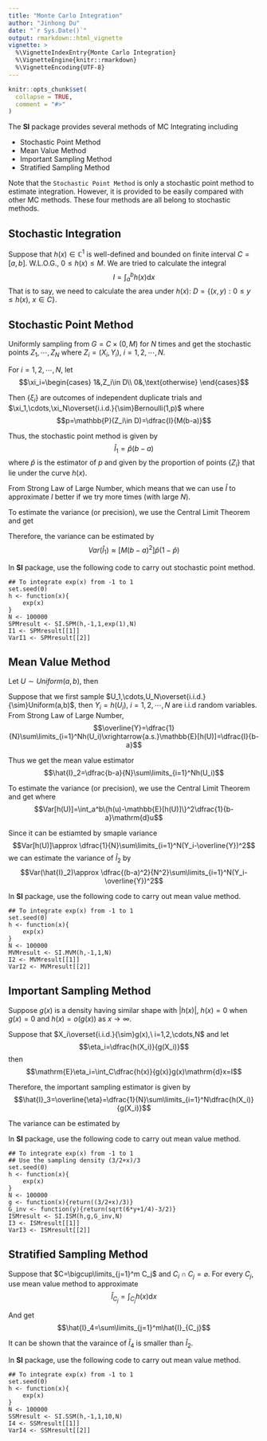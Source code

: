 ```yaml
---
title: "Monte Carlo Integration"
author: "Jinhong Du"
date: "`r Sys.Date()`"
output: rmarkdown::html_vignette
vignette: >
  %\VignetteIndexEntry{Monte Carlo Integration}
  %\VignetteEngine{knitr::rmarkdown}
  %\VignetteEncoding{UTF-8}
---
```


```r
knitr::opts_chunk$set(
  collapse = TRUE,
  comment = "#>"
)
```

The **SI** package provides several methods of MC Integrating including

- Stochastic Point Method
- Mean Value Method
- Important Sampling Method
- Stratified Sampling Method

Note that the `Stochastic Point Method` is only a stochastic point method to estimate integration. However, it is provided to be easily compared with other MC methods. These four methods are all belong to stochastic methods.

## Stochastic Integration
Suppose that $h(x)\in \mathbb{C}^1$ is well-defined and bounded on finite interval $C=[a,b]$. W.L.O.G., $0\leq h(x)\leq M$. We are tried to calculate the integral
$$I=\int_a^bh(x)\mathrm{d}x$$
That is to say, we need to calculate the area under $h(x)$: $D=\{(x,y):0\leq y\leq h(x),\ x\in C\}$.

## Stochastic Point Method
Uniformly sampling from $G=C\times(0,M)$ for $N$ times and get the stochastic points $Z_1,\cdots,Z_N$ where $Z_i=(X_i,Y_i),\ i=1,2,\cdots,N$. 

For $i=1,2,\cdots,N$, let $$\xi_i=\begin{cases}
1&,Z_i\in D\\
0&,\text{otherwise}
\end{cases}$$

Then $\{\xi_i\}$ are outcomes of independent duplicate trials and $\xi_1,\cdots,\xi_N\overset{i.i.d.}{\sim}Bernoulli(1,p)$ where
$$p=\mathbb{P}(Z_i\in D)=\dfrac{I}{M(b-a)}$$

Thus, the stochastic point method is given by 
$$\hat{I}_1=\hat{p}(b-a)$$
where $\hat{p}$ is the estimator of $p$ and given by the proportion of points $\{Z_i\}$ that lie under the curve $h(x)$.

From Strong Law of Large Number, 
\begin{align*}
\hat{p}=\dfrac{\sum\limits_{i=1}^N\xi_i}{N}\xrightarrow{a.s.}p\\
\hat{I}=\hat{p}M(b-a)\xrightarrow{a.s.}I
\end{align*}
which means that we can use $\hat{I}$ to approximate $I$ better if we try more times (with large $N$).

To estimate the variance (or precision), we use the Central Limit Theorem and get 
\begin{align*}
\dfrac{\hat{p}-p}{Var(p)}&=\dfrac{\hat{p}-p}{\sqrt{\dfrac{p(1-p)}{N}}}\xrightarrow{D}N(0,1)\\
\dfrac{\hat{I}_1-I}{\sqrt{\frac{1}{N}}}&\xrightarrow{D}N(0,[M(b-a)^2]p(1-p))
\end{align*}

Therefore, the variance can be estimated by
$$Var(\hat{I}_1)\approx[M(b-a)^2]\hat{p}(1-\hat{p})$$

In **SI** package, use the following code to carry out stochastic point method.

    ## To integrate exp(x) from -1 to 1
    set.seed(0)
    h <- function(x){
        exp(x)
    }
    N <- 100000
    SPMresult <- SI.SPM(h,-1,1,exp(1),N)
    I1 <- SPMresult[[1]]
    VarI1 <- SPMresult[[2]]

## Mean Value Method

Let $U\sim Uniform(a,b)$, then 
\begin{align*}
\mathbb{E}[h(U)]&=\int_a^bh(x)\dfrac{1}{b-a}\mathrm{d}x\\
&=\dfrac{I}{b-a}\\
I&=(b-a)\mathbb{E}[h(U)]
\end{align*}

Suppose that we first sample $U_1,\cdots,U_N\overset{i.i.d.}{\sim}Uniform(a,b)$, then $Y_i=h(U_i),\ i=1,2,\cdots,N$ are i.i.d random variables.
From Strong Law of Large Number,
$$\overline{Y}=\dfrac{1}{N}\sum\limits_{i=1}^Nh(U_i)\xrightarrow{a.s.}\mathbb{E}[h(U)]=\dfrac{I}{b-a}$$

Thus we get the mean value estimator $$\hat{I}_2=\dfrac{b-a}{N}\sum\limits_{i=1}^Nh(U_i)$$

To estimate the variance (or precision), we use the Central Limit Theorem and get 
\begin{align*}
\dfrac{\hat{I}_2-I}{\sqrt{\frac{1}{N}}}&\xrightarrow{D}N(0,(b-a)^2Var[h(U)])\\
\hat{I}_2&\xrightarrow{D}N(I,\dfrac{(b-a)^2}{N}Var[h(U)])
\end{align*}
where $$Var[h(U)]=\int_a^b\{h(u)-\mathbb{E}[h(U)]\}^2\dfrac{1}{b-a}\mathrm{d}u$$

Since it can be estiamted by smaple variance $$Var[h(U)]\approx \dfrac{1}{N}\sum\limits_{i=1}^N(Y_i-\overline{Y})^2$$
we can estimate the variance of $\hat{I}_2$ by $$Var(\hat{I}_2)\approx \dfrac{(b-a)^2}{N^2}\sum\limits_{i=1}^N(Y_i-\overline{Y})^2$$

In **SI** package, use the following code to carry out mean value method.

    ## To integrate exp(x) from -1 to 1
    set.seed(0)
    h <- function(x){
        exp(x)
    }
    N <- 100000
    MVMresult <- SI.MVM(h,-1,1,N)
    I2 <- MVMresult[[1]]
    VarI2 <- MVMresult[[2]]

## Important Sampling Method

Suppose $g(x)$ is a density having similar shape with $|h(x)|$,  $h(x)=0$ when $g(x)=0$ and $h(x)=o(g(x))$ as $x\rightarrow\infty$.

Suppose that $X_i\overset{i.i.d.}{\sim}g(x),\ i=1,2,\cdots,N$ and let 
$$\eta_i=\dfrac{h(X_i)}{g(X_i)}$$
then $$\mathrm{E}\eta_i=\int_C\dfrac{h(x)}{g(x)}g(x)\mathrm{d}x=I$$

Therefore, the important sampling estimator is given by 
$$\hat{I}_3=\overline{\eta}=\dfrac{1}{N}\sum\limits_{i=1}^N\dfrac{h(X_i)}{g(X_i)}$$

The variance can be estimated by 
\begin{align*}
Var(\hat{I}_3)&=Var(\overline{\eta})\\
&=\dfrac{1}{N}Var\left(\dfrac{h(X)}{g(X)}\right)\\
&\approx \dfrac{1}{N^2}\sum\limits_{i=1}^N \left[\dfrac{h(X_i)}{g(X_i)}-\hat{I}_3\right]^2
\end{align*}

In **SI** package, use the following code to carry out mean value method.

    ## To integrate exp(x) from -1 to 1
    ## Use the sampling density (3/2+x)/3
    set.seed(0)
    h <- function(x){
        exp(x)
    }
    N <- 100000    
    g <- function(x){return((3/2+x)/3)}
    G_inv <- function(y){return(sqrt(6*y+1/4)-3/2)}
    ISMresult <- SI.ISM(h,g,G_inv,N)
    I3 <- ISMresult[[1]]
    VarI3 <- ISMresult[[2]]

## Stratified Sampling Method

Suppose that $C=\bigcup\limits_{j=1}^m C_j$ and $C_i\cap C_j=\varnothing$. For every $C_j$, use mean value method to approximate $$\hat{I}_{C_j}=\int_{C_j}h(x)\mathrm{d}x$$

And get $$\hat{I}_4=\sum\limits_{j=1}^m\hat{I}_{C_j}$$

It can be shown that the varaince of $\hat{I}_4$ is smaller than $\hat{I}_2$.

In **SI** package, use the following code to carry out mean value method.

    ## To integrate exp(x) from -1 to 1
    set.seed(0)
    h <- function(x){
        exp(x)
    }
    N <- 100000
    SSMresult <- SI.SSM(h,-1,1,10,N)
    I4 <- SSMresult[[1]]
    VarI4 <- SSMresult[[2]]
